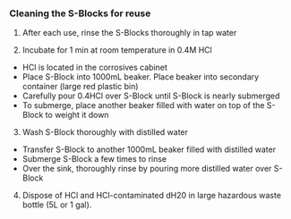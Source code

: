 ### **Cleaning the S-Blocks for reuse** {.unnumbered}

1. After each use, rinse the S-Blocks thoroughly in tap water

2. Incubate for 1 min at room temperature in 0.4M HCl
- HCl is located in the corrosives cabinet
- Place S-Block into 1000mL beaker. Place beaker into secondary container (large red plastic bin)
- Carefully pour 0.4HCl over S-Block until S-Block is nearly submerged
- To submerge, place another beaker filled with water on top of the S-Block to weight it down

3. Wash S-Block thoroughly with distilled water
- Transfer S-Block to another 1000mL beaker filled with distilled water
- Submerge S-Block a few times to rinse
- Over the sink, thoroughly rinse by pouring more distilled water over S-Block

4. Dispose of HCl and HCl-contaminated dH20 in large hazardous waste bottle (5L or 1 gal). 
